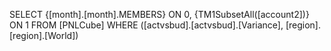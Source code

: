 SELECT {[month].[month].MEMBERS} ON 0, {TM1SubsetAll([account2])} ON 1 FROM [PNLCube] WHERE ([actvsbud].[actvsbud].[Variance], [region].[region].[World])